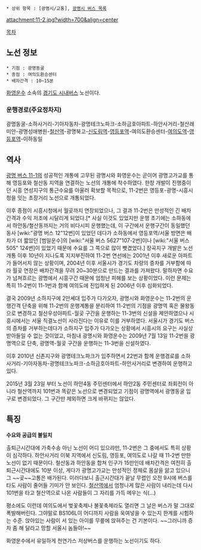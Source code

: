  * 상위 항목 : [광명시/교통], [[광명시 버스 목록]]

attachment:11-2.jpg?width=700&align=center

[[목차]]

== 노선 정보 ==
 * 기점 : 광명동굴
 * 종점 : 여의도환승센터
 * 배차간격 : 10~15분

[[화영운수]] 소속의 [[경기도 시내버스]] 노선이다.

=== 운행경로(주요정차지) ===
광명동굴-소하사거리-기아자동차-광명테크노파크-소하금호아파트-하안사거리-철산래미안-광명성애병원-[[철산역]]-광명북고-[[신도림역]]-[[영등포역]]-여의도환승센터-[[여의도역]]-[[영등포역]]-이하동일

== 역사 ==
[[광명 버스 11-1]]의 성공적인 개통에 고무된 광명시와 화영운수는 곧이어 광명고가교를 통해 영등포와 철산동 지역을 연결하는 노선의 개통에 착수하였다. 한창 개발이 진행중이던 시흥 연성지구의 통근수요를 아울러 확보할 목적으로, 11-2번은 영등포-광명-시흥시청을 잇는 초장거리 노선으로 개통되었다.

이후 종점이 시흥시청에서 월곶까지 연장되었으나, 그 결과 11-2번은 만성적인 긴 배차간격과 수익 저조에 시달리게 되었다.[* 사실 이것도 있었지만 운행 초기에는 소하동에서 하안동/철산동까지는 거의 비다시피 운행했는데, 이 구간에서 운행구간이 동일했던 동사 [wiki:"광명 버스 12"12번]이 있었던 데다가 소하동에서 영등포역/서울 방면은 배차가 더 짧았던 [범일운수]의 [wiki:"서울 버스 5627"107-2번]이나 [wiki:"서울 버스 505" 124번]이 있었기 때문에 수요를 그 쪽으로 많이 뺏겼었다.]  장곡지구 개발은 노선 개통 이후 10년이 지나도록 지지부진하여 11-2번 연선에는 2001년 이후 새로운 아파트가 들어서지 않는 상황이며, 2004년 이후 서울시가 경기도 차량의 증차를 거부함에 따라 월곶 연장은 배차간격을 무려 20~30분으로 만드는 결과를 가져왔다. 말하자면 수요가 넘쳐흐르는 광명에서 시흥구간 때문에 엄청난 피해를 보는 상황이었다. 이런 문제는 특히 11-2번이 11-1번과 함께 여의도에 진입하게 된 2006년 이후 심화되었다.

결국 2009년 소하지구에 2만세대 입주가 다가오자, 광명시와 화영운수는 11-2번의 운행간격 단축을 위해 11-2번의 운행계통을 분리하여 11-2번의 기점을 광명역 혹은 물왕동으로 변경하고 철산우성아파트-월곶 구간을 운행하는 11-3번의 신설을 제안하였으나 시흥시에서는 서울 직결노선이 사라진다는 이유로 이를 거부하였다. 서울시가 경기도 버스의 증차를 거부하는데다가 소하지구 입주가 다가오는 상황에서 시흥시의 요구는 사실상 받아들일 수 없는 것이었고, 마침내 광명시와 화영운수는 2009년 7월 13일 11-2번을 광명역으로 단축, 광명역-월곶 구간을 운행하는 11-3번을 신설하였다.

이후 2010년 신촌지구와 광명테크노파크가 입주하면서 22번과 함께 운행경로를 소하사거리-기아자동차-광명테크노파크-소하금호아파트-하안사거리로 변경하여 운행하고 있다.

2015년 3월 23일 부터 노선이 하안4동 주민센터에서 하안2동 주민센터로 좌회전이 아니라 철산역까지 101번과 똑같은 노선으로 변경되었고 기점이 광명역에서 광명동굴 입구로 변경되었다.
그 구간만 제외하면 크게 바뀌지는 않았다.

== 특징 ==
'''수요와 공급의 불일치'''

출퇴근시간대에 가축수송 아닌 노선이 어디 있으랴만, 11-2번은 그 중에서도 특히 상황이 심각하다. 하안사거리 이북 지역에서 신도림, 영등포, 여의도로 나갈 때 11-2번 만한 노선이 없기 때문이다. 철산동과 하안동을 합쳐 인구가 15만인데 배차간격은 여전히 출퇴근시간대에도 10분 이상, 게다가 광명고가교는 만성적인 정체로 몸살을 앓고 있으니 그 ~~곶~~고통은 배가된다. 이러다보니 출근시간대가 끝날 무렵인 오전 9시에 버스를 타도 사람이 줄어들 기미가 안 보인다. [[철산역]]에서 엄청나게 많은 사람이 내리는데 다시 101번을 타고 철산역으로 나온 사람들이 그 자리를 가득 메우는 식(...)

평소에도 이런데 여의도에서 벚꽃축제나 불꽃축제라도 열리면 그 날은 버스가 말 그대로 폭발해버린다. 그야말로 BS106L이 어디까지 사람을 욱여넣을 수 있는지 한계를 시험하는 수준. 앉아있는 사람이 서 있는 아이를 무릎에 앉혀주는 건 기본이다. ~~그러니까 증차 좀 해 달라고 망할 서울시 놈들아!~~

화영운수에서 유일하게 천연가스 저상버스를 운행하는 노선이기도 하다.
